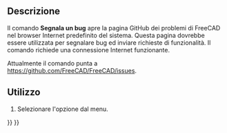 <languages/>

{{Docnav/it
|[[Std_FreeCADFAQ/it|FAQ su FreeCAD]]
|[[Std_About/it|Informazioni su FreeCAD]]
|[[Std_Help_Menu/it|Menu Aiuto]]
|IconL=Std_FreeCADFAQ.svg
|IconR=Std_About.svg
|IconC=Freecad.svg
}}

{{GuiCommand/it
|Name=Std ReportBug
|Name/it=Segnala un problema
|MenuLocation=Aiuto → Segnala un problema
|Workbenches=Tutti
|Version=0.20
}}

<span id="Description"></span>
==Descrizione==

Il comando '''Segnala un bug''' apre la pagina GitHub dei problemi di FreeCAD nel browser Internet predefinito del sistema. Questa pagina dovrebbe essere utilizzata per segnalare bug ed inviare richieste di funzionalità. Il comando richiede una connessione Internet funzionante.

Attualmente il comando punta a [https://github.com/FreeCAD/FreeCAD/issues https://github.com/FreeCAD/FreeCAD/issues].

<span id="Usage"></span>
==Utilizzo==

# Selezionare l'opzione {{MenuCommand|Aiuto → [[Image:Std_ReportBug.svg|16px]] Segnala un problema}} dal menu.


{{Docnav/it
|[[Std_FreeCADFAQ/it|FAQ su FreeCAD]]
|[[Std_About/it|Informazioni su FreeCAD]]
|[[Std_Help_Menu/it|Menu Aiuto]]
|IconL=Std_FreeCADFAQ.svg
|IconR=Std_About.svg
|IconC=Freecad.svg
}}

{{Std_Base_navi{{#translation:}}}}
{{Userdocnavi{{#translation:}}}}